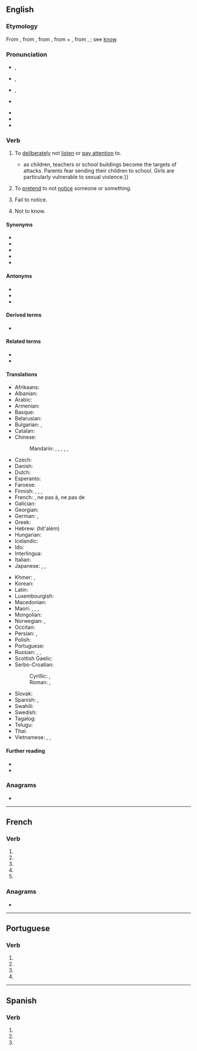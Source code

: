 {{also|ignoré}}
==English==

===Etymology===
{{PIE root|en|ǵneh₃}}
From {{etyl|fr|en}} {{m|fr|ignorer}}, from {{etyl|la|en}} {{m|la|ignōrō||to have no knowledge of, mistake, take no notice of, ignore}}, from {{m|la|ignārus||not knowing}}, from {{m|la|in}} + {{m|la|gnārus||knowing}}, from {{m|la|*gnōscō}}, {{m|la|nōscō}}; see [[know]].

===Pronunciation===
* {{a|RP}} {{enPR|ĭgnôʹ}}, {{IPA|/ɪɡˈnɔː/|lang=en}}
* {{a|US}} {{enPR|ĭgnôrʹ}}, {{IPA|/ɪɡˈnɔɹ/|lang=en}}
* {{a|rhotic|horse-hoarse}} {{enPR|ĭgnōrʹ}}, {{IPA|/ɪɡˈno(ː)ɹ/|lang=en}}
* {{a|nonrhotic|horse-hoarse}} {{IPA|/ɪɡˈnoə/|lang=en}}
* {{audio|En-us-ignore.ogg|Audio (US)|lang=en}}
* {{rhymes|ɔː(ɹ)|lang=en}}
* {{hyphenation|ig|nore|lang=en}}

===Verb===
{{en-verb|ignor}} {{tcx|transitive|lang=en}}

# To [[deliberately]] not [[listen]] or [[pay attention]] to.
#* {{quote-journal|lang=en|date=2013-07-19|author=[http://www.theguardian.com/profile/marktran Mark Tran]
|volume=189|issue=6|page=1|magazine={{w|The Guardian Weekly}}
|title=[http://www.theguardian.com/global-development/2013/jul/12/war-denying-children-education Denied an education by war]
|passage=One particularly damaging, but often '''ignored''', effect of conflict on education is the proliferation of attacks on schools{{...}}as children, teachers or school buildings become the targets of attacks. Parents fear sending their children to school. Girls are particularly vulnerable to sexual violence.}}
# To [[pretend]] to not [[notice]] someone or something.
# {{lb|en|obsolete}} Fail to notice.
# {{lb|en|obsolete}} Not to know.

====Synonyms====
* {{l|en|misheed}}
* {{l|en|neglect}}
* {{l|en|turn a blind eye}}
* {{l|en|unmind}}
* {{l|en|unheed}}

====Antonyms====
* {{l|en|notice}}
* {{l|en|recognize}}
* {{l|en|watch}}

====Derived terms====
* {{l|en|ignorable}}

====Related terms====
* {{l|en|ignorance}}
* {{l|en|ignorant}}

====Translations====
{{trans-top|to deliberately pay no attention to}}
* Afrikaans: {{t|af|ignoreer}}
* Albanian: {{t|sq|injoroj}}
* Arabic: {{t|ar|تَجَاهَلَ}}
* Armenian: {{t-needed|hy}}
* Basque: {{t-needed|eu}}
* Belarusian: {{t|be|ігнарава́ць|impf|pf|sc=Cyrl}}
* Bulgarian: {{t+|bg|игнорирам}}, {{t+|bg|пренебрегвам}}
* Catalan: {{t+|ca|ignorar}}
* Chinese:
*: Mandarin: {{t+|cmn|忽視|sc=Hani}}, {{t+|cmn|忽视|tr=hūshì|sc=Hani}}, {{t+|cmn|忽略|tr=hūlüè|sc=Hani}}, {{t+|cmn|不理|tr=bù lǐ|sc=Hani}}, {{t+|cmn|不問|sc=Hani}}, {{t+|cmn|不问|tr=bù wèn|sc=Hani}}
* Czech: {{t+|cs|ignorovat}}
* Danish: {{t|da|ignorere}}
* Dutch: {{t+|nl|negeren}}
* Esperanto: {{t+|eo|ignori}}
* Faroese: {{t-needed|fo}}
* Finnish: {{t+|fi|sivuuttaa}}, {{t|fi|jättää huomiotta}}, {{t|fi|[[ei]] [[välittää]]}}, {{t|fi|[[ei]] [[ottaa huomioon]]}}
* French: {{t+|fr|ignorer}}, ne pas {{t+|fr|prêter attention}} à, ne pas {{t+|fr|tenir compte}} de
* Galician: {{t+|gl|ignorar}}
* Georgian: {{t-needed|ka}}
* German: {{t+|de|ignorieren}}, {{t+|de|missachten}}
* Greek: {{t+|el|αγνοώ}}
* Hebrew: {{t|he|הִתְעַלֵּם}} (hit'além)
* Hungarian: {{t|hu|nem vesz tudomást róla}}
* Icelandic: {{t|is|hunsa}}
* Ido: {{t+|io|ignorar}}
* Interlingua: {{t|ia|ignorar}}
* Italian: {{t+|it|ignorare}}
* Japanese: {{t+|ja|無視|alt=無視する|tr=mushi suru}}, {{t+|ja|忽略|alt=忽略する|tr=kotsuryaku suru}}, {{t|ja|知らん顔|alt=知らん顔する|tr=shirankao suru}}
{{trans-mid}}
* Khmer: {{t|km|មិនធ្វើដឹងធ្វើឬ|tr=mɨn tvəə dəŋ tvəə rɨɨ|sc=Khmr}}, {{t|km|ធ្វើថ្លង់ធ្វើគ|tr=tvəə tlɑŋ tvəə kɔɔ|sc=Khmr}}
* Korean: {{t+|ko|무시하다}}
* Latin: {{t|la|ignoro}}
* Luxembourgish: {{t|lb|ignoréieren}}
* Macedonian: {{t|mk|игнорира|tr=ignorira|sc=Cyrl}}
* Maori: {{t|mi|pī}}, {{t|mi|whakangongo}}, {{t|mi|whakatuturi}}, {{t|mi|whakaririka}} {{qualifier|provocation}}
* Mongolian: {{t-needed|mn}}
* Norwegian: {{t|no|ignorere}}, {{t|no|overse}}
* Occitan: {{t+|oc|ignorar}}
* Persian: {{t|fa|چشم‌پوشی کردن|tr=čašm-puši kardan|sc=fa-Arab}}, {{t+|fa|نادیده گرفتن|tr=nâdide gereftan|sc=fa-Arab}}
* Polish: {{t+|pl|ignorować}}
* Portuguese: {{t+|pt|ignorar}}
* Russian: {{t+|ru|игнори́ровать}}, {{t+|ru|пренебрега́ть}}, {{t|ru|не принима́ть во внима́ние}}
* Scottish Gaelic: {{t|gd|leig seachad}}
* Serbo-Croatian:
*: Cyrillic: {{t|sh|игнорисати|tr=ignorisati|sc=Cyrl}}, {{t|sh|игнорирати|tr=ignorirati|sc=Cyrl}}
*: Roman: {{t|sh|ignorisati}}, {{t+|sh|ignorirati}}
* Slovak: {{t|sk|ignorovať}}
* Spanish: {{t+|es|ignorar}}, {{t+|es|desoír}}
* Swahili: {{t+|sw|puuza}}
* Swedish: {{t+|sv|ignorera}}
* Tagalog: {{t|tl|balewalain}}
* Telugu: {{t|te|విస్మరించు|tr=vismariMcu|sc=Telu}}
* Thai: {{t+|th|เมิน}}
* Vietnamese: {{t+|vi|lơ}}, {{t+|vi|lờ}}, {{t+|vi|bơ}}
{{trans-bottom}}

====Further reading====
* {{R:Webster 1913}}
* {{R:Century 1911}}

===Anagrams===
* {{anagrams|en|a=eginor|Regino|eringo|ingoer|region}}

----

==French==

===Verb===
{{head|fr|verb form}}

# {{inflection of|ignorer||1|s|pres|indc|lang=fr}}
# {{inflection of|ignorer||3|s|pres|indc|lang=fr}}
# {{inflection of|ignorer||1|s|pres|subj|lang=fr}}
# {{inflection of|ignorer||3|s|pres|subj|lang=fr}}
# {{inflection of|ignorer||2|s|impr|lang=fr}}

===Anagrams===
* {{l|fr|région}}

----

==Portuguese==

===Verb===
{{head|pt|verb form}}

# {{pt-verb form of|ignorar|ar|subjunctive|present|singular|first}}
# {{pt-verb form of|ignorar|ar|subjunctive|present|singular|third}}
# {{pt-verb form of|ignorar|ar|imperative|affirmative|singular|third|}}
# {{pt-verb form of|ignorar|ar|imperative|negative|singular|third|}}

----

==Spanish==

===Verb===
{{head|es|verb form}}

# {{es-verb form of|ending=ar|mood=subjunctive|tense=present|pers=1|number=singular|ignorar}}
# {{es-verb form of|ending=ar|mood=subjunctive|tense=present|pers=2|formal=yes|number=singular|ignorar}}
# {{es-verb form of|ending=ar|mood=subjunctive|tense=present|pers=3|number=singular|ignorar}}